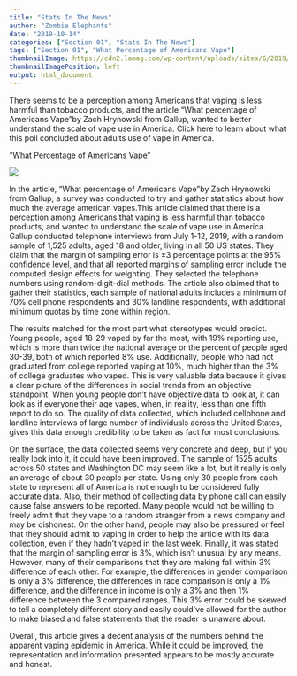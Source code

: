 ```yaml
---
title: "Stats In The News"
author: "Zombie Elephants"
date: "2019-10-14"
categories: ["Section 01", "Stats In The News"]
tags: ["Section 01", "What Percentage of Americans Vape"]
thumbnailImage: https://cdn2.lamag.com/wp-content/uploads/sites/6/2019/10/vaping-ruben-bagues-fe64iWwhoWs-unsplash-1068x711.jpg
thumbnailImagePosition: left
output: html_document
---
```



There seems to be a perception among Americans that vaping is less harmful than tobacco products, and the article “What percentage of Americans Vape”by Zach Hrynowski from Gallup, wanted to better understand the scale of vape use in America. Click here to learn about what this poll concluded about adults use of vape in America. 


<!--more-->

["What Percentage of Americans Vape"](https://news.gallup.com/poll/267413/percentage-americans-vape.aspx)

![](https://cdn2.lamag.com/wp-content/uploads/sites/6/2019/10/vaping-ruben-bagues-fe64iWwhoWs-unsplash-1068x711.jpg)

In the article, “What percentage of Americans Vape”by Zach Hrynowski from Gallup, a survey was conducted to try and gather statistics about how much the average american vapes.This article claimed that there is a perception among Americans that vaping is less harmful than tobacco products, and wanted to understand the scale of vape use in America. Gallup conducted telephone interviews from July 1-12, 2019, with a random sample of 1,525 adults, aged 18 and older, living in all 50 US states. They claim that the margin of sampling error is ±3 percentage points at the 95% confidence level, and that all reported margins of sampling error include the computed design effects for weighting. They selected the telephone numbers using random-digit-dial methods. The article also claimed that to gather their statistics, each sample of national adults includes a minimum of 70% cell phone respondents and 30% landline respondents, with additional minimum quotas by time zone within region.

The results matched for the most part what stereotypes would predict. Young people, aged 18-29 vaped by far the most, with 19% reporting use, which is more than twice the national average or the percent of people aged 30-39, both of which reported 8% use. Additionally, people who had not graduated from college reported vaping at 10%, much higher than the 3% of college graduates who vaped. This is very valuable data because it gives a clear picture of the differences in social trends from an objective standpoint. When young people don’t have objective data to look at, it can look as if everyone their age vapes, when, in reality, less than one fifth report to do so. The quality of data collected, which included cellphone and landline interviews of large number of individuals across the United States, gives this data enough credibility to be taken as fact for most conclusions.

On the surface, the data collected seems very concrete and deep, but if you really look into it, it could have been improved. The sample of 1525 adults across 50 states and Washington DC may seem like a lot, but it really is only an average of about 30 people per state. Using only 30 people from each state to represent all of America is not enough to be considered fully accurate data. Also, their method of collecting data by phone call can easily cause false answers to be reported. Many people would not be willing to freely admit that they vape to a random stranger from a news company and may be dishonest. On the other hand, people may also be pressured or feel that they should admit to vaping in order to help the article with its data collection, even if they hadn’t vaped in the last week. Finally, it was stated that the margin of sampling error is 3%, which isn’t unusual by any means. However, many of their comparisons that they are making fall within 3% difference of each other. For example, the differences in gender comparison is only a 3% difference, the differences in race comparison is only a 1% difference, and the difference in income is only a 3% and then 1% difference between the 3 compared ranges. This 3% error could be skewed to tell a completely different story and easily could’ve allowed for the author to make biased and false statements that the reader is unaware about. 

Overall, this article gives a decent analysis of the numbers behind the apparent vaping epidemic in America. While it could be improved, the representation and information presented appears to be mostly accurate and honest.


